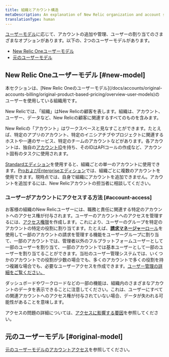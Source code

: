 ```yaml
---
title: 組織とアカウント構造
metaDescription: An explanation of New Relic organization and account structure.
translationType: human
---
```


[ユーザーモデル](/docs/accounts/original-accounts-billing/original-users-roles/overview-user-models)に応じて、アカウントの追加や管理、ユーザーの割り当てのさまざまなオプションがあります。以下の、2つのユーザーモデルがあります。

* [New Relic Oneユーザーモデル](#new-model)
* [元のユーザーモデル](/docs/accounts/original-accounts-billing/original-users-roles/original-account-structure)

## New Relic Oneユーザーモデル [#new-model]

<Callout variant="important">
  本セクションは、[New Relic Oneのユーザーモデル](/docs/accounts/original-accounts-billing/original-product-based-pricing/overview-user-models)のユーザーを使用している組織用です。
</Callout>

New Relicでは、「組織」はNew Relicの顧客を表します。組織は、アカウント、ユーザー、データなど、New Relicの顧客に関連するすべてのものを含みます。

New Relicの「アカウント」はワークスペースと見なすことができます。たとえば、特定のアプリのアカウント、特定のイニシアチブやプロジェクトに関連するホストや一連のサービス、特定のチームのアカウントなどがあります。各アカウントは、独自の[アカウントID](/docs/accounts/accounts-billing/account-setup/account-id)を持ち、そのIDはAPIコールの作成など、アカウント固有のタスクに使用されます。

[Standardエディション](https://newrelic.com/pricing)を使用すると、組織ごとの単一のアカウントに使用できます。[ProおよびEnterpriseエディション](https://newrelic.com/pricing)では、組織ごとに複数のアカウントを使用できます。現時点では、自身で組織にアカウントを追加できません。アカウントを追加するには、New Relicアカウントの担当者に相談してください。

### ユーザーがアカウントにアクセスする方法 [#account-access]

お客様の組織のNew Relicユーザーには、職務と責任に関連する特定のアカウントへのアクセス権が付与されます。ユーザーのアカウントへのアクセスを管理するには、[アクセス権限](/docs/accounts/accounts-billing/new-relic-one-user-management/user-management-concepts#understand-concepts)を作成します。これにより、ユーザーのグループを特定のアカウントの特定の役割に割り当てます。たとえば、[**請求マネージャー**ロール](/docs/accounts/accounts-billing/new-relic-one-user-management/user-management-concepts#standard-roles)を使用して一部のアカウントの請求を管理する機能をユーザーグループに割り当て、一部のアカウントでは、管理者以外のフルプラットフォームユーザーとして一部のユーザーを割り当て、一部のアカウントでは基本ユーザーとして一部のユーザーを割り当てることができます。当社のユーザー管理システムでは、いくつかのアカウントでの役割が少数の場合でも、多くのアカウントで多くの役割を持つ複雑な場合でも、必要なユーザーアクセスを作成できます。[ユーザー管理の詳細をご覧ください。](/docs/accounts/accounts-billing/new-relic-one-user-management/)

ダッシュボードやワークロードなどの一部の機能は、組織内のさまざまなアカウントのデータを表示できることに注意してください。これは、ユーザーにすべての関連アカウントへのアクセス権が付与されていない場合、データが失われる可能性があることを意味します。

アクセスの問題の詳細については、[アクセスに影響する要因](/docs/accounts/accounts-billing/account-structure/factors-affecting-access-features-data/)を参照してください。

## 元のユーザーモデル [#original-model]

[元のユーザーモデルのアカウントアクセス](/docs/accounts/original-accounts-billing/original-users-roles/original-account-structure)を参照してください。

